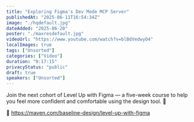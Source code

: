 ```yaml
---
title: "Exploring Figma's Dev Mode MCP Server"
publishedAt: "2025-06-11T16:54:34Z"
image: "./hqdefault.jpg"
dateAdded: "2025-06-20"
poster: "./maxresdefault.jpg"
videoUrl: "https://www.youtube.com/watch?v=blBdVedwyO4"
localImages: true
tags: ["Unsorted"]
categories: ["Video"]
duration: "0:17:15"
privacyStatus: "public"
draft: true
speakers: ["Unsorted"]
---
```

Join the next cohort of Level Up with Figma — a five-week course to help you feel more confident and comfortable using the design tool. 🎨

🔗 https://maven.com/baseline-design/level-up-with-figma
